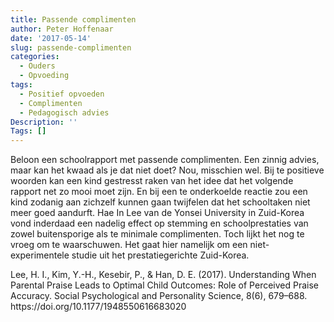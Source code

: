 ```yaml
---
title: Passende complimenten
author: Peter Hoffenaar
date: '2017-05-14'
slug: passende-complimenten
categories:
  - Ouders
  - Opvoeding
tags: 
  - Positief opvoeden
  - Complimenten
  - Pedagogisch advies
Description: ''
Tags: []
---
```

Beloon een schoolrapport met passende complimenten. Een zinnig advies, maar kan het kwaad als je dat niet doet? Nou, misschien wel. Bij te positieve woorden kan een kind gestresst raken van het idee dat het volgende rapport net zo mooi moet zijn. En bij een te onderkoelde reactie zou een kind zodanig aan zichzelf kunnen gaan twijfelen dat het schooltaken niet meer goed aandurft. 
Hae In Lee van de Yonsei University in Zuid-Korea vond inderdaad een nadelig effect op stemming en schoolprestaties van zowel buitensporige als te minimale complimenten. Toch lijkt het nog te vroeg om te waarschuwen. Het gaat hier namelijk om een niet-experimentele studie uit het prestatiegerichte Zuid-Korea. 

Lee, H. I., Kim, Y.-H., Kesebir, P., & Han, D. E. (2017). Understanding When Parental Praise Leads to Optimal Child Outcomes: Role of Perceived Praise Accuracy. Social Psychological and Personality Science, 8(6), 679–688. https://doi.org/10.1177/1948550616683020